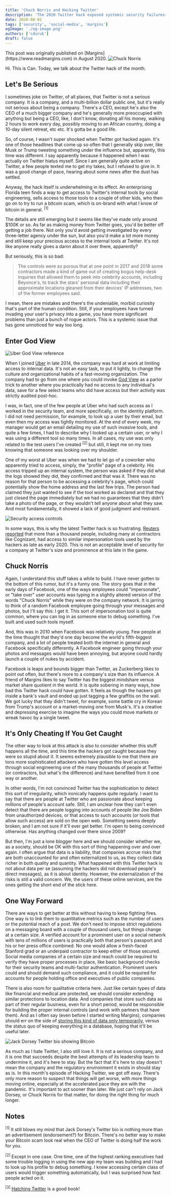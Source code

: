 ```yaml
---
title: 'Chuck Norris and Hacking Twitter'
description: 'The 2020 Twitter hack exposed systemic security failures—and why companies need stricter regulations for protecting prominent accounts'
date: 2020-08-02
tags: ['security', 'social-media', 'margins']
ogImage: './og-image.png'
authors: ['cduruk']
draft: false
---
```




<Callout variant="note">
This post was originally published on [Margins](https://www.readmargins.com) in August 2020.
</Callout>

<Image src={chuckNorris} alt="Chuck Norris" />

Hi. This is Can. Today, we talk about the Twitter hack of the month.

## Let's Be Serious

I sometimes joke on Twitter, of all places, that Twitter is not a serious company. It is a company, and a multi-billion dollar public one, but it's really not serious about being a company. There's a CEO, except he's also the CEO of a much bigger company and he's generally more preoccupied with anything but being a CEO, like, I don't know, donating all his money, walking 2 hours to work every day, possibly moving to an African country, doing a 10-day silent retreat, etc etc. It's gotta be a good life.

So, of course, I wasn't super shocked when Twitter got hacked again. It's one of those headlines that come up so often that I generally skip over, like Musk or Trump tweeting something under the influence but, apparently, this time was different. I say apparently because it happened when I was actually on Twitter hiatus myself. Since I am generally quite active on Twitter, a few people texted me to get my takes, but I refused to give in. It was a good change of pace, hearing about some news after the dust has settled.

Anyway, the hack itself is underwhelming in its effect. An enterprising Florida teen finds a way to get access to Twitter's internal tools by social engineering, sells access to those tools to a couple of other kids, who then go on to try to run a bitcoin scam, which is on-brand with what I know of bitcoin in general. <sup>[1]</sup>

The details are still emerging but it seems like they've made only around $100K or so. As far as making money from Twitter goes, you'd be better off getting a job there. Not only you'd avoid getting investigated by every three-letter agency under the sun, but also you'd make a lot more money and still keep your precious access to the internal tools at Twitter. It's not like anyone really gives a damn about it over there, apparently?

But seriously, this is so bad:

> The controls were so porous that at one point in 2017 and 2018 some contractors made a kind of game out of creating bogus help-desk inquiries that allowed them to peek into celebrity accounts, including Beyonce's, to track the stars' personal data including their approximate locations gleaned from their devices' IP addresses, two of the former employees said.

I mean, there are mistakes and there's the undeniable, morbid curiosity that's part of the human condition. Still, if your employees have turned invading your user's privacy into a game, you have more significant problems than just a bunch of rogue actors. This is a systemic issue that has gone unnoticed for way too long.

## Enter God View

<Image src={image1} alt="Uber God View reference" />

When I joined [Uber](https://www.uber.com) in late 2014, the company was hard at work at limiting access to internal data. It's not an easy task, to put it lightly, to change the culture and organizational habits of a fast-moving organization. The company had to go from one where you could invoke [God View](https://www.theverge.com/2016/12/29/14104374/uber-god-view-settlement-fine) as a parlor trick to another where you practically had no access to any individual's data, save for a few select teams who did have access but their activity was strictly audited post-hoc.

I was, in fact, one of the few people at Uber who had such access as I worked in the security team, and more specifically, on the identity platform. I did not need permission, for example, to look up a user by their email, but even then my access was tightly monitored. At the end of every week, my manager would get an email detailing my use of such invasive tools, and quite a few times, I had to describe why I looked up a certain user, or why I was using a different tool so many times. In all cases, my use was only related to the test users I've created <sup>[2]</sup> but still, it kept me on my toes knowing that someone was looking over my shoulder.

One of my worst at Uber was when we had to let go of a coworker who apparently tried to access, simply, the "profile" page of a celebrity. His access tripped up an internal system, the person was asked if they did what the logs showed they did, they confirmed and that was it. There was no reason for that person to be accessing a celebrity's page, which could potentially show the home address and the last few trips. The person had claimed they just wanted to see if the tool worked as declared and that they just closed the page immediately but we had no guarantees that they didn't take a photo of the page, or they wouldn't tell anyone about what they saw. And most fundamentally, it showed a lack of good judgment and restraint.

<Image src={image2} alt="Security access controls" />

In some ways, this is why the latest Twitter hack is so frustrating. [Reuters reported](https://www.reuters.com/article/us-twitter-cyber-insiders-insight/how-twitter-employees-provided-fuel-for-the-digital-fire-idUSKCN24M2N8) that more than a thousand people, including many at contractors like Cognizant, had access to similar impersonation tools used by the hackers as late as early 2020. This is not an acceptable level of security for a company at Twitter's size and prominence at this late in the game.

## Chuck Norris

Again, I understand this stuff takes a while to build. I have never gotten to the bottom of this rumor, but it's a funny one. The story goes that in the early days of Facebook, one of the ways employees could "impersonate", or "take over" user accounts was typing in a slightly altered version of the words "Chuck Norris" while they were on the company network. It is jarring to think of a random Facebook employee going through your messages and photos, but I'll say this: I get it. This sort of impersonation tool is quite common, where you can log in as someone else to debug something. I've built and used such tools myself.

And, this was in 2010 when Facebook was relatively young. Few people at the time thought that they'd one day become the world's fifth-biggest company, and a lot of people treated both the internet in general and Facebook specifically differently. A Facebook engineer going through your photos and messages would have been annoying, but anyone could hardly launch a couple of nukes by accident.

Facebook is leaps and bounds bigger than Twitter, as Zuckerberg likes to point out often, but there's more to a company's size than its influence. A friend of Margins likes to say Twitter has the biggest mindshare versus market share quotient in the world. It is quite sobering in many ways, how bad this Twitter hack could have gotten. It feels as though the hackers got inside a bank's vault and ended up just tagging a few graffitis on the wall. We got lucky that they didn't tweet, for example, some battle cry in Korean from Trump's account or a market-moving one from Musk's. It's a creative and depressing exercise to imagine the ways you could move markets or wreak havoc by a single tweet.

## It's Only Cheating If You Get Caught

The other way to look at this attack is also to consider whether this stuff happens all the time, and this time the hackers got caught because they were so stupid about it. It seems extremely plausible to me that there are tons more sophisticated attackers who have gotten this level access through social engineering one of the many thousands of people at Twitter (or contractors, but what's the difference) and have benefited from it one way or another.

In other words, I'm not convinced Twitter has the sophistication to detect this sort of irregularity, which ironically happens quite regularly. I want to say that there are people at Twitter who are passionate about keeping millions of people's account safe. Still, I am unclear how they can't even detect that there are people logging into accounts of people like Joe Biden from unauthorized devices, or that access to such accounts (or tools that allow such access) are sold on the open web. Something seems deeply broken, and I am not sure if it'll ever get better. I'm open to being convinced otherwise. Has anything changed over there since 2009?

But then, I'm just a lone blogger here and we should consider whether we, as a society, should be OK with this sort of thing happening over and over again. I often argue that data is a liability, that companies accrue risks that are both unaccounted for and often externalized to us, as they collect data richer in both quality and quantity. What happened with this Twitter hack is not about data per se (assuming the hackers did not download people's direct messages), as it is about identity. However, the externalization of the risks is still a valid concern. We, the users of these online services, are the ones getting the short end of the stick here.

## One Way Forward

There are ways to get better at this without having to keep fighting fires. One way is to link them to quantitative metrics such as the number of users or the potential reach of a post. We don't need to impose strict regulations on a messaging board with a couple of thousand users, but things change at a certain size. A verified account for a prominent user on a social network with tens of millions of users is practically both that person's passport and his or her press office combined. No one would allow a fresh-faced Stanford grad or an underpaid contractor to keep either of those secured. Social media companies of a certain size and reach could be required to verify they have proper processes in place, like basic background checks for their security teams and multi-factor authentication. Prominent users could and should demand such compliance, and it could be required for accounts for people holding office and executives of public companies.

There is also room for qualitative criteria here. Just like certain types of data like financial and medical are protected, we should consider extending similar protections to location data. And companies that store such data as part of their regular business, even for a short period, would be responsible for building the proper internal controls (and work with partners that have them). And as I often say (even before I started writing Margins), companies should err on the side of [storing this kind of data only temporarily](/blog/delete-your-tweets/), versus the status quo of keeping everything in a database, hoping that it'll be useful later.

<Image src={image3} alt="Jack Dorsey Twitter bio showing Bitcoin" />

As much as I hate Twitter, I also still love it. It is not a serious company, and it is one that succeeds despite the best attempts of its leadership team to undermine it, and it's here to stay. But the fact that it's here to stay doesn't mean the company and the regulatory environment it exists in should stay as is. In this month's episode of Hacking Twitter, we got off easy. There's only more reason to suspect that things will get worse, with more things moving online, especially at the accelerated pace they are with the pandemic. It's important to act sooner than later. We just can't rely on Jack Dorsey, or Chuck Norris for that matter, for doing the right thing for much longer.

## Notes

<sup>[1]</sup> It still blows my mind that Jack Dorsey's Twitter bio is nothing more than an advertisement (endorsement?) for Bitcoin. There's no better way to make your Bitcoin scam look real when the CEO of Twitter is doing half the work for you.

<sup>[2]</sup> Except in one case. One time, one of the highest ranking executives had some trouble logging in using the new app my team was building and I had to look up his profile to debug something. I knew accessing certain class of users would trigger something automatically, but I was surprised how fast people acted on it.

<sup>[3]</sup> [Hatching Twitter](https://en.wikipedia.org/wiki/Hatching_Twitter) is a good book!
